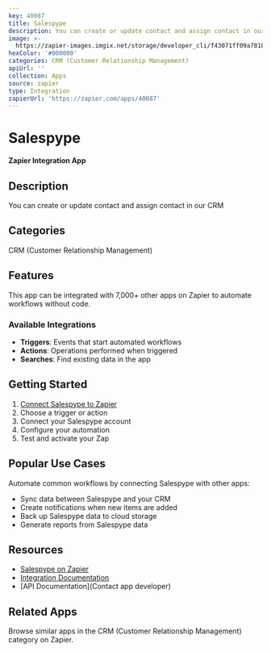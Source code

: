 ```yaml
---
key: 40087
title: Salespype
description: You can create or update contact and assign contact in our CRM
image: >-
  https://zapier-images.imgix.net/storage/developer_cli/f43071ff09a7818a9a2a0132b9fd55e9.png?auto=format%2Ccompress&ixlib=python-3.0.0&q=50
hexColor: '#000000'
categories: CRM (Customer Relationship Management)
apiUrl: ''
collection: Apps
source: zapier
type: Integration
zapierUrl: 'https://zapier.com/apps/40087'
---
```

# Salespype

**Zapier Integration App**

## Description

You can create or update contact and assign contact in our CRM

## Categories

CRM (Customer Relationship Management)

## Features

This app can be integrated with 7,000+ other apps on Zapier to automate workflows without code.

### Available Integrations

- **Triggers**: Events that start automated workflows
- **Actions**: Operations performed when triggered
- **Searches**: Find existing data in the app

## Getting Started

1. [Connect Salespype to Zapier](https://zapier.com/apps/40087)
2. Choose a trigger or action
3. Connect your Salespype account
4. Configure your automation
5. Test and activate your Zap

## Popular Use Cases

Automate common workflows by connecting Salespype with other apps:

- Sync data between Salespype and your CRM
- Create notifications when new items are added
- Back up Salespype data to cloud storage
- Generate reports from Salespype data

## Resources

- [Salespype on Zapier](https://zapier.com/apps/40087)
- [Integration Documentation](https://zapier.com/apps/40087/integrations)
- [API Documentation](Contact app developer)

## Related Apps

Browse similar apps in the CRM (Customer Relationship Management) category on Zapier.
